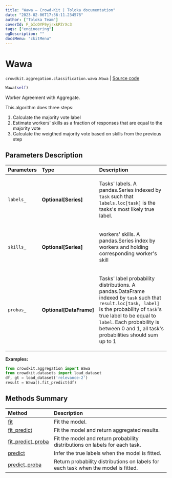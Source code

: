 ```yaml
---
title: "Wawa — Crowd-Kit | Toloka documentation"
date: "2023-02-06T17:36:11.234578"
author: ["Toloka Team"]
coverId: F_bIcOYF9yjrxkPZrXc3
tags: ["engineering"]
ogDescription: ""
docsMenu: "ckitMenu"
---
```


# Wawa
`crowdkit.aggregation.classification.wawa.Wawa` | [Source code](https://github.com/Toloka/crowd-kit/blob/v1.2.0/crowdkit/aggregation/classification/wawa.py#L14)

```python
Wawa(self)
```

Worker Agreement with Aggregate.

This algorithm does three steps:
1. Calculate the majority vote label
2. Estimate workers' skills as a fraction of responses that are equal to the majority vote
3. Calculate the weigthed majority vote based on skills from the previous step

## Parameters Description

| Parameters | Type | Description |
| :----------| :----| :-----------|
`labels_`|**Optional\[Series\]**|<p>Tasks&#x27; labels. A pandas.Series indexed by `task` such that `labels.loc[task]` is the tasks&#x27;s most likely true label.</p>
`skills_`|**Optional\[Series\]**|<p>workers&#x27; skills. A pandas.Series index by workers and holding corresponding worker&#x27;s skill</p>
`probas_`|**Optional\[DataFrame\]**|<p>Tasks&#x27; label probability distributions. A pandas.DataFrame indexed by `task` such that `result.loc[task, label]` is the probability of `task`&#x27;s true label to be equal to `label`. Each probability is between 0 and 1, all task&#x27;s probabilities should sum up to 1</p>

**Examples:**

```python
from crowdkit.aggregation import Wawa
from crowdkit.datasets import load_dataset
df, gt = load_dataset('relevance-2')
result = Wawa().fit_predict(df)
```
## Methods Summary

| Method | Description |
| :------| :-----------|
[fit](/docs/crowd-kit/reference/crowdkit.aggregation.classification.wawa.Wawa.fit)| Fit the model.
[fit_predict](/docs/crowd-kit/reference/crowdkit.aggregation.classification.wawa.Wawa.fit_predict)| Fit the model and return aggregated results.
[fit_predict_proba](/docs/crowd-kit/reference/crowdkit.aggregation.classification.wawa.Wawa.fit_predict_proba)| Fit the model and return probability distributions on labels for each task.
[predict](/docs/crowd-kit/reference/crowdkit.aggregation.classification.wawa.Wawa.predict)| Infer the true labels when the model is fitted.
[predict_proba](/docs/crowd-kit/reference/crowdkit.aggregation.classification.wawa.Wawa.predict_proba)| Return probability distributions on labels for each task when the model is fitted.

